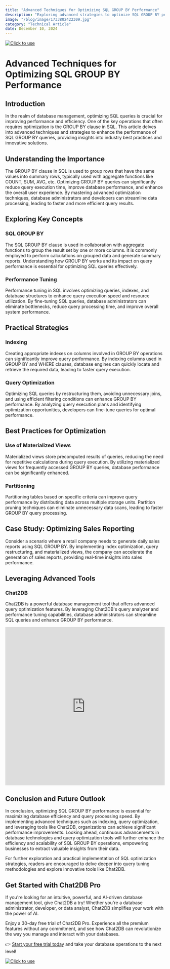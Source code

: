 ```yaml
---
title: "Advanced Techniques for Optimizing SQL GROUP BY Performance"
description: "Exploring advanced strategies to optimize SQL GROUP BY performance for enhanced database query efficiency."
image: "/blog/image/1733802422309.jpg"
category: "Technical Article"
date: December 10, 2024
---
```

[![Click to use](/image/blog/bg/chat2db1.png)](https://app.chat2db.ai/)
# Advanced Techniques for Optimizing SQL GROUP BY Performance


<Authors date="December 10, 2024">
  <Author name="Jing" link="https://chat2db.ai" />
</Authors>

## Introduction

In the realm of database management, optimizing SQL queries is crucial for improving performance and efficiency. One of the key operations that often requires optimization is the GROUP BY clause in SQL. This article delves into advanced techniques and strategies to enhance the performance of SQL GROUP BY queries, providing insights into industry best practices and innovative solutions.

## Understanding the Importance

The GROUP BY clause in SQL is used to group rows that have the same values into summary rows, typically used with aggregate functions like COUNT, SUM, AVG, etc. Optimizing GROUP BY queries can significantly reduce query execution time, improve database performance, and enhance the overall user experience. By mastering advanced optimization techniques, database administrators and developers can streamline data processing, leading to faster and more efficient query results.

## Exploring Key Concepts

### SQL GROUP BY

The SQL GROUP BY clause is used in collaboration with aggregate functions to group the result set by one or more columns. It is commonly employed to perform calculations on grouped data and generate summary reports. Understanding how GROUP BY works and its impact on query performance is essential for optimizing SQL queries effectively.

### Performance Tuning

Performance tuning in SQL involves optimizing queries, indexes, and database structures to enhance query execution speed and resource utilization. By fine-tuning SQL queries, database administrators can eliminate bottlenecks, reduce query processing time, and improve overall system performance.

## Practical Strategies

### Indexing

Creating appropriate indexes on columns involved in GROUP BY operations can significantly improve query performance. By indexing columns used in GROUP BY and WHERE clauses, database engines can quickly locate and retrieve the required data, leading to faster query execution.

### Query Optimization

Optimizing SQL queries by restructuring them, avoiding unnecessary joins, and using efficient filtering conditions can enhance GROUP BY performance. By analyzing query execution plans and identifying optimization opportunities, developers can fine-tune queries for optimal performance.

## Best Practices for Optimization

### Use of Materialized Views

Materialized views store precomputed results of queries, reducing the need for repetitive calculations during query execution. By utilizing materialized views for frequently accessed GROUP BY queries, database performance can be significantly enhanced.

### Partitioning

Partitioning tables based on specific criteria can improve query performance by distributing data across multiple storage units. Partition pruning techniques can eliminate unnecessary data scans, leading to faster GROUP BY query processing.

## Case Study: Optimizing Sales Reporting

Consider a scenario where a retail company needs to generate daily sales reports using SQL GROUP BY. By implementing index optimization, query restructuring, and materialized views, the company can accelerate the generation of sales reports, providing real-time insights into sales performance.

## Leveraging Advanced Tools

### Chat2DB

Chat2DB is a powerful database management tool that offers advanced query optimization features. By leveraging Chat2DB's query analyzer and performance tuning capabilities, database administrators can streamline SQL queries and enhance GROUP BY performance.

<iframe width="100%" height="500" src="https://www.youtube.com/embed/bsg3yF7al_I?si=60QprvANg_nd1U-8" title="YouTube video player" frameborder="0" allow="accelerometer; autoplay; clipboard-write; encrypted-media; gyroscope; picture-in-picture; web-share" referrerpolicy="strict-origin-when-cross-origin" allowfullscreen></iframe>

## Conclusion and Future Outlook

In conclusion, optimizing SQL GROUP BY performance is essential for maximizing database efficiency and query processing speed. By implementing advanced techniques such as indexing, query optimization, and leveraging tools like Chat2DB, organizations can achieve significant performance improvements. Looking ahead, continuous advancements in database technologies and query optimization tools will further enhance the efficiency and scalability of SQL GROUP BY operations, empowering businesses to extract valuable insights from their data.

For further exploration and practical implementation of SQL optimization strategies, readers are encouraged to delve deeper into query tuning methodologies and explore innovative tools like Chat2DB.

## Get Started with Chat2DB Pro

If you're looking for an intuitive, powerful, and AI-driven database management tool, give Chat2DB a try! Whether you're a database administrator, developer, or data analyst, Chat2DB simplifies your work with the power of AI.

Enjoy a 30-day free trial of Chat2DB Pro. Experience all the premium features without any commitment, and see how Chat2DB can revolutionize the way you manage and interact with your databases.

👉 [Start your free trial today](https://app.chat2db.ai/) and take your database operations to the next level!

[![Click to use](/image/blog/bg/chat2db.jpg)](https://app.chat2db.ai/)